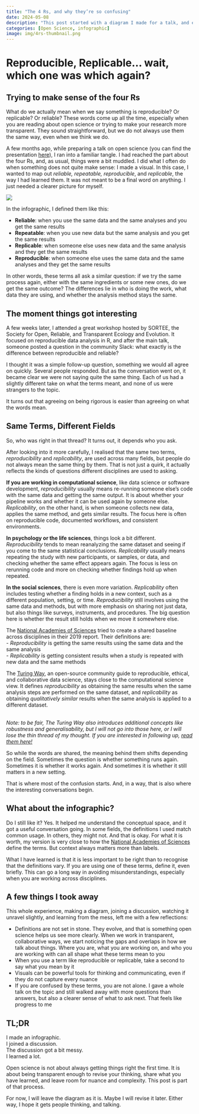 ```yaml
---
title: "The 4 Rs, and why they’re so confusing"
date: 2024-05-08
description: "This post started with a diagram I made for a talk, and ended with a discussion that showed me just how slippery scientific terms can be."
categories: [Open Science, infographic]
image: img/4rs-thumbnail.png
---
```


# Reproducible, Replicable… wait, which one was which again?

## Trying to make sense of the four Rs

What do we actually mean when we say something is reproducible? Or replicable? Or reliable? These words come up all the time, especially when you are reading about open science or trying to make your research more transparent. They sound straightforward, but we do not always use them the same way, even when we think we do.

A few months ago, while preparing a talk on open science (you can find the presentation [here](https://cecibaldoni.quarto.pub/open-science---rado-seminar/openscience.html#/title)), I ran into a familiar tangle. I had reached the part about the four Rs, and, as usual, things were a bit muddled. I did what I often do when something does not quite make sense: I made a visual. In this case, I wanted to map out *reliable, repeatable, reproducible*, and *replicable*, the way I had learned them. It was not meant to be a final word on anything. I just needed a clearer picture for myself.

![](img/4rs.png)

In the infographic, I defined them like this:

- **Reliable**: when you use the same data and the same analyses and you get the same results  
- **Repeatable**: when you use new data but the same analysis and you get the same results  
- **Replicable**: when someone else uses new data and the same analysis and they get the same results  
- **Reproducible**: when someone else uses the same data and the same analyses and they get the same results  

In other words, these terms all ask a similar question: if we try the same process again, either with the same ingredients or some new ones, do we get the same outcome? The differences lie in who is doing the work, what data they are using, and whether the analysis method stays the same.

## The moment things got interesting

A few weeks later, I attended a great workshop hosted by SORTEE, the Society for Open, Reliable, and Transparent Ecology and Evolution. It focused on reproducible data analysis in R, and after the main talk, someone posted a question in the community Slack: what exactly is the difference between reproducible and reliable?

I thought it was a simple follow-up question, something we would all agree on quickly. Several people responded. But as the conversation went on, it became clear we were not saying quite the same thing. Each of us had a slightly different take on what the terms meant, and none of us were strangers to the topic.

It turns out that agreeing on being rigorous is easier than agreeing on what the words mean.

## Same Terms, Different Fields

So, who was right in that thread? It turns out, it depends who you ask.

After looking into it more carefully, I realised that the same two terms, *reproducibility* and *replicability*, are used across many fields, but people do not always mean the same thing by them. That is not just a quirk, it actually reflects the kinds of questions different disciplines are used to asking.

**If you are working in computational science**, like data science or software development, *reproducibility* usually means re-running someone else's code with the same data and getting the same output. It is about whether your pipeline works and whether it can be used again by someone else. *Replicability*, on the other hand, is when someone collects new data, applies the same method, and gets similar results. The focus here is often on reproducible code, documented workflows, and consistent environments.

**In psychology or the life sciences**, things look a bit different. *Reproducibility* tends to mean reanalyzing the same dataset and seeing if you come to the same statistical conclusions. *Replicability* usually means repeating the study with new participants, or samples, or data, and checking whether the same effect appears again. The focus is less on rerunning code and more on checking whether findings hold up when repeated.

**In the social sciences**, there is even more variation. *Replicability* often includes testing whether a finding holds in a new context, such as a different population, setting, or time. *Reproducibility* still involves using the same data and methods, but with more emphasis on sharing not just data, but also things like surveys, instruments, and procedures. The big question here is whether the result still holds when we move it somewhere else.

The [National Academies of Sciences](https://nap.nationalacademies.org/catalog/25303/reproducibility-and-replicability-in-science) tried to create a shared baseline across disciplines in their 2019 report. Their definitions are:  
- *Reproducibility* is getting the same results using the same data and the same analysis  
- *Replicability* is getting consistent results when a study is repeated with new data and the same methods

The [Turing Way](https://book.the-turing-way.org/), an open-source community guide to reproducible, ethical, and collaborative data science, stays close to the computational science view. It defines *reproducibility* as obtaining the same results when the same analysis steps are performed on the same dataset, and *replicability* as obtaining *qualitatively similar* results when the same analysis is applied to a different dataset.  
<br>

*Note: to be fair, The Turing Way also introduces additional concepts like robustness and generalisability, but I will not go into those here, or I will lose the thin thread of my thought. If you are interested in following up, [read them here!](https://book.the-turing-way.org/reproducible-research/overview/overview-definitions)*

So while the words are shared, the meaning behind them shifts depending on the field. Sometimes the question is whether something runs again. Sometimes it is whether it works again. And sometimes it is whether it still matters in a new setting.

That is where most of the confusion starts. And, in a way, that is also where the interesting conversations begin.

## What about the infographic?

Do I still like it? Yes. It helped me understand the conceptual space, and it got a useful conversation going. In some fields, the definitions I used match common usage. In others, they might not. And that is okay. For what it is worth, my version is very close to how the [National Academies of Sciences](https://nap.nationalacademies.org/catalog/25303/reproducibility-and-replicability-in-science) define the terms. But context always matters more than labels.

What I have learned is that it is less important to be right than to recognise that the definitions vary. If you are using one of these terms, define it, even briefly. This can go a long way in avoiding misunderstandings, especially when you are working across disciplines.

## A few things I took away

This whole experience, making a diagram, joining a discussion, watching it unravel slightly, and learning from the mess, left me with a few reflections:

- Definitions are not set in stone. They evolve, and that is something open science helps us see more clearly. When we work in transparent, collaborative ways, we start noticing the gaps and overlaps in how we talk about things. Where you are, what you are working on, and who you are working with can all shape what these terms mean to you  
- When you use a term like reproducible or replicable, take a second to say what you mean by it  
- Visuals can be powerful tools for thinking and communicating, even if they do not capture every nuance  
- If you are confused by these terms, you are not alone. I gave a whole talk on the topic and still walked away with more questions than answers, but also a clearer sense of what to ask next. That feels like progress to me  

## TL;DR

I made an infographic.  
I joined a discussion.  
The discussion got a bit messy.  
I learned a lot.

Open science is not about always getting things right the first time. It is about being transparent enough to revise your thinking, share what you have learned, and leave room for nuance and complexity. This post is part of that process.

For now, I will leave the diagram as it is. Maybe I will revise it later. Either way, I hope it gets people thinking, and talking.




